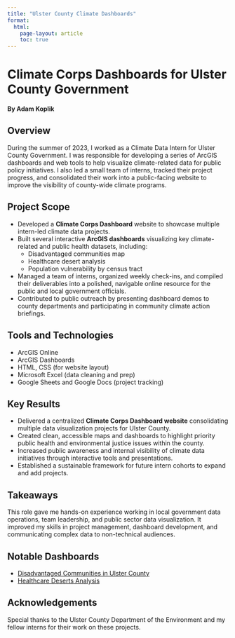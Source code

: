 ```yaml
---
title: "Ulster County Climate Dashboards"
format:
  html:
    page-layout: article
    toc: true
---
```


# Climate Corps Dashboards for Ulster County Government

**By Adam Koplik**

## Overview  
During the summer of 2023, I worked as a Climate Data Intern for Ulster County Government. I was responsible for developing a series of ArcGIS dashboards and web tools to help visualize climate-related data for public policy initiatives. I also led a small team of interns, tracked their project progress, and consolidated their work into a public-facing website to improve the visibility of county-wide climate programs.

## Project Scope  

- Developed a **Climate Corps Dashboard** website to showcase multiple intern-led climate data projects.
- Built several interactive **ArcGIS dashboards** visualizing key climate-related and public health datasets, including:
  - Disadvantaged communities map  
  - Healthcare desert analysis  
  - Population vulnerability by census tract  
- Managed a team of interns, organized weekly check-ins, and compiled their deliverables into a polished, navigable online resource for the public and local government officials.
- Contributed to public outreach by presenting dashboard demos to county departments and participating in community climate action briefings.

## Tools and Technologies  

- ArcGIS Online  
- ArcGIS Dashboards  
- HTML, CSS (for website layout)  
- Microsoft Excel (data cleaning and prep)  
- Google Sheets and Google Docs (project tracking)

## Key Results  

- Delivered a centralized **Climate Corps Dashboard website** consolidating multiple data visualization projects for Ulster County.
- Created clean, accessible maps and dashboards to highlight priority public health and environmental justice issues within the county.
- Increased public awareness and internal visibility of climate data initiatives through interactive tools and presentations.
- Established a sustainable framework for future intern cohorts to expand and add projects.

## Takeaways  

This role gave me hands-on experience working in local government data operations, team leadership, and public sector data visualization. It improved my skills in project management, dashboard development, and communicating complex data to non-technical audiences.

## Notable Dashboards  

- [Disadvantaged Communities in Ulster County](https://hamilton1812.maps.arcgis.com/apps/dashboards/d8c64e3faadf4704ae16ddd3e8cfacf2)
- [Healthcare Deserts Analysis](https://hamilton1812.maps.arcgis.com/apps/dashboards/f2e63f0f963e4dcdaa184378b36c11fb)

## Acknowledgements  

Special thanks to the Ulster County Department of the Environment and my fellow interns for their work on these projects.